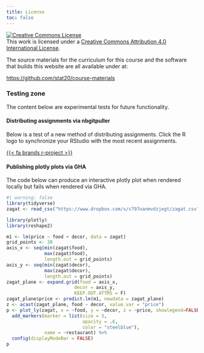 ```yaml
---
title: License
toc: false
---
```


<a rel="license" href="http://creativecommons.org/licenses/by/4.0/"><img alt="Creative Commons License" style="border-width:0" src="https://i.creativecommons.org/l/by/4.0/88x31.png" /></a><br />This work is licensed under a <a rel="license" href="http://creativecommons.org/licenses/by/4.0/">Creative Commons Attribution 4.0 International License</a>.

The source materials for the curriculum for this course and the software that builds this website are all available under at:

<https://github.com/stat20/course-materials>


### Testing zone

The content below are experimental tests for future functionality.

#### Distributing assignments via nbgitpuller

Below is a test of a new method of distributing assignments. Click the R logo to synchronize your RStudio with the most recent assignments.

[{{< fa brands r-project >}}](https://stat20.datahub.berkeley.edu/hub/user-redirect/git-pull?repo=https%3A%2F%2Fgithub.com%2Fstat20%2Fstat20-assignments&urlpath=rstudio%2F&branch=master)

#### Publishing plotly plots via GHA

The code below can produce an interactive plotly plot when rendered locally but fails when rendered via GHA.

```r
#| warning: false
library(tidyverse)
zagat <- read_csv("https://www.dropbox.com/s/c797oanmvdzjegt/zagat.csv?dl=1")

library(plotly)
library(reshape2)

m1 <- lm(price ~ food + decor, data = zagat)
grid_points <- 30
axis_x <- seq(min(zagat$food), 
              max(zagat$food),
              length.out = grid_points)
axis_y <- seq(min(zagat$decor), 
              max(zagat$decor),
              length.out = grid_points)
zagat_plane <- expand.grid(food = axis_x, 
                         decor = axis_y, 
                         KEEP.OUT.ATTRS = F)
zagat_plane$price <- predict.lm(m1, newdata = zagat_plane)
z <- acast(zagat_plane, food ~ decor, value.var = "price")
p <- plot_ly(zagat, x = ~food, y = ~decor, z = ~price, showlegend=FALSE) %>%
  add_markers(marker = list(size = 5,
                            opacity = .6,
                            color = "steelblue"),
              name = ~restaurant) %>%
  config(displayModeBar = FALSE)
p
```